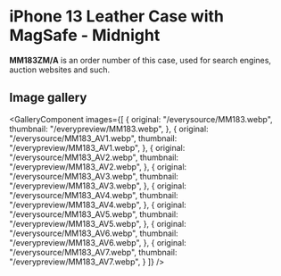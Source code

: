 
# iPhone 13 Leather Case with MagSafe - Midnight

<Callout type='info' emoji='👉🏻'>**MM183ZM/A** is an order number of this case, used for search engines, auction websites and such.</Callout>

## Image gallery

<GalleryComponent
    images={[
      {
        original: "/everysource/MM183.webp",
        thumbnail: "/everypreview/MM183.webp",
      },
      {
        original: "/everysource/MM183_AV1.webp",
        thumbnail: "/everypreview/MM183_AV1.webp",
      },
      {
        original: "/everysource/MM183_AV2.webp",
        thumbnail: "/everypreview/MM183_AV2.webp",
      },
      {
        original: "/everysource/MM183_AV3.webp",
        thumbnail: "/everypreview/MM183_AV3.webp",
      },
      {
        original: "/everysource/MM183_AV4.webp",
        thumbnail: "/everypreview/MM183_AV4.webp",
      },
      {
        original: "/everysource/MM183_AV5.webp",
        thumbnail: "/everypreview/MM183_AV5.webp",
      },
      {
        original: "/everysource/MM183_AV6.webp",
        thumbnail: "/everypreview/MM183_AV6.webp",
      },
      {
        original: "/everysource/MM183_AV7.webp",
        thumbnail: "/everypreview/MM183_AV7.webp",
      }
    ]}
  />
